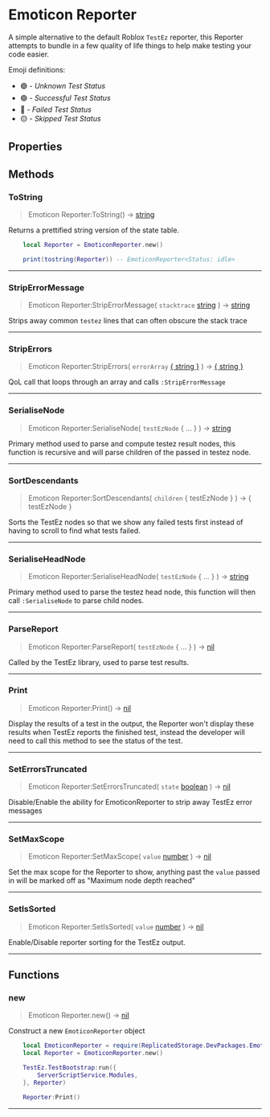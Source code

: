 
# Emoticon Reporter
A simple alternative to the default Roblox `TestEz` reporter, this Reporter attempts to bundle in a few quality of life things to help make testing your code easier.

Emoji definitions:
- 🟣 - *Unknown Test Status*
- 🟢 - *Successful Test Status*
- 🔴 - *Failed Test Status*
- 🟡 - *Skipped Test Status*

## Properties
## Methods
### ToString

> Emoticon Reporter:ToString() ->  [string](https://create.roblox.com/docs/en-us/luau/strings) 

Returns a prettified string version of the state table.

```lua
	local Reporter = EmoticonReporter.new()

	print(tostring(Reporter)) -- EmoticonReporter<Status: idle>
```

---
### StripErrorMessage

> Emoticon Reporter:StripErrorMessage( `stacktrace` [string](https://create.roblox.com/docs/en-us/luau/strings) ) ->  [string](https://create.roblox.com/docs/en-us/luau/strings) 

Strips away common `testez` lines that can often obscure the stack trace

---
### StripErrors

> Emoticon Reporter:StripErrors( `errorArray` [\{ string }](https://create.roblox.com/docs/en-us/luau/strings) ) ->  [\{ string }](https://create.roblox.com/docs/en-us/luau/strings) 

QoL call that loops through an array and calls `:StripErrorMessage`

---
### SerialiseNode

> Emoticon Reporter:SerialiseNode( `testEzNode` \{ ... } ) ->  [string](https://create.roblox.com/docs/en-us/luau/strings) 

Primary method used to parse and compute testez result nodes, this function is recursive and will parse children of the passed in testez node.

---
### SortDescendants

> Emoticon Reporter:SortDescendants( `children` \{ testEzNode } ) ->  \{ testEzNode } 

Sorts the TestEz nodes so that we show any failed tests first instead of having to scroll to find what tests failed.

---
### SerialiseHeadNode

> Emoticon Reporter:SerialiseHeadNode( `testEzNode` \{ ... } ) ->  [string](https://create.roblox.com/docs/en-us/luau/strings) 

Primary method used to parse the testez head node, this function will then call `:SerialiseNode` to parse child nodes.

---
### ParseReport

> Emoticon Reporter:ParseReport( `testEzNode` \{ ... } ) -> [nil](https://create.roblox.com/docs/en-us/luau/nil)

Called by the TestEz library, used to parse test results.

---
### Print

> Emoticon Reporter:Print() -> [nil](https://create.roblox.com/docs/en-us/luau/nil)

Display the results of a test in the output, the Reporter won't display these results when TestEz reports the finished test, instead the developer will need to call this method to see the status of the test.

---
### SetErrorsTruncated

> Emoticon Reporter:SetErrorsTruncated( `state` [boolean](https://create.roblox.com/docs/en-us/luau/booleans) ) -> [nil](https://create.roblox.com/docs/en-us/luau/nil)

Disable/Enable the ability for EmoticonReporter to strip away TestEz error messages

---
### SetMaxScope

> Emoticon Reporter:SetMaxScope( `value` [number](https://create.roblox.com/docs/en-us/luau/numbers) ) -> [nil](https://create.roblox.com/docs/en-us/luau/nil)

Set the max scope for the Reporter to show, anything past the `value` passed in will be marked off as "Maximum node depth reached"

---
### SetIsSorted

> Emoticon Reporter:SetIsSorted( `value` [number](https://create.roblox.com/docs/en-us/luau/numbers) ) -> [nil](https://create.roblox.com/docs/en-us/luau/nil)

Enable/Disable reporter sorting for the TestEz output.

---
## Functions
### new

> Emoticon Reporter.new() -> [nil](https://create.roblox.com/docs/en-us/luau/nil)

Construct a new `EmoticonReporter` object

```lua
	local EmoticonReporter = require(ReplicatedStorage.DevPackages.EmoticonReporter)
	local Reporter = EmoticonReporter.new()

	TestEz.TestBootstrap:run({
		ServerScriptService.Modules,
	}, Reporter)

	Reporter:Print()
```

---
